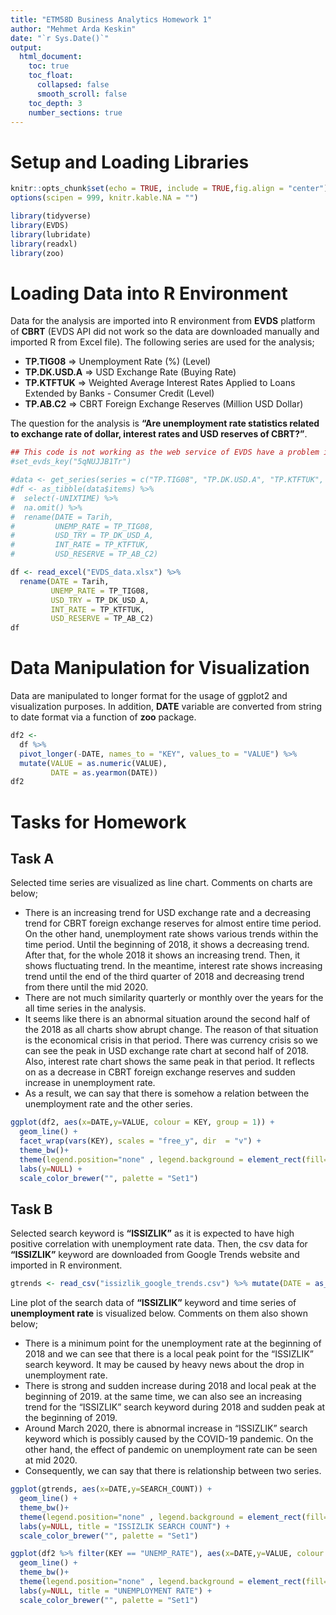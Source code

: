 ```yaml
---
title: "ETM58D Business Analytics Homework 1"
author: "Mehmet Arda Keskin"
date: "`r Sys.Date()`"
output: 
  html_document:
    toc: true
    toc_float:
      collapsed: false
      smooth_scroll: false
    toc_depth: 3
    number_sections: true
---
```


# Setup and Loading Libraries

```r
knitr::opts_chunk$set(echo = TRUE, include = TRUE,fig.align = "center")
options(scipen = 999, knitr.kable.NA = "")

library(tidyverse)
library(EVDS)
library(lubridate)
library(readxl)
library(zoo)
```

# Loading Data into R Environment

Data for the analysis are imported into R environment from **EVDS** platform of **CBRT** (EVDS API did not work so the data are downloaded manually and imported R from Excel file). The following series are used for the analysis;

* **TP.TIG08** => Unemployment Rate (%) (Level)
* **TP.DK.USD.A** => USD Exchange Rate (Buying Rate)
* **TP.KTFTUK** => Weighted Average Interest Rates Applied to Loans Extended by Banks - Consumer Credit (Level)
* **TP.AB.C2** => CBRT Foreign Exchange Reserves (Million USD Dollar)
 
The question for the analysis is **"Are unemployment rate statistics related to exchange rate of dollar, interest rates and USD reserves of CBRT?"**.

```r
## This code is not working as the web service of EVDS have a problem in connection.
#set_evds_key("5qNUJJB1Tr")

#data <- get_series(series = c("TP.TIG08", "TP.DK.USD.A", "TP.KTFTUK", "TP.AB.C2"), start_date = "01-01-2017", end_date = "01-01-2021")
#df <- as_tibble(data$items) %>% 
#  select(-UNIXTIME) %>% 
#  na.omit() %>% 
#  rename(DATE = Tarih,
#         UNEMP_RATE = TP_TIG08,
#         USD_TRY = TP_DK_USD_A, 
#         INT_RATE = TP_KTFTUK, 
#         USD_RESERVE = TP_AB_C2)

df <- read_excel("EVDS_data.xlsx") %>% 
  rename(DATE = Tarih,
         UNEMP_RATE = TP_TIG08,
         USD_TRY = TP_DK_USD_A,
         INT_RATE = TP_KTFTUK,
         USD_RESERVE = TP_AB_C2)
df
```

# Data Manipulation for Visualization

Data are manipulated to longer format for the usage of ggplot2 and visualization purposes. In addition, **DATE** variable are converted from string to date format via a function of **zoo** package. 

```r
df2 <-
  df %>% 
  pivot_longer(-DATE, names_to = "KEY", values_to = "VALUE") %>% 
  mutate(VALUE = as.numeric(VALUE),
         DATE = as.yearmon(DATE))
df2
```

# Tasks for Homework

## Task A

Selected time series are visualized as line chart. Comments on charts are below;

* There is an increasing trend for USD exchange rate and a decreasing trend for CBRT foreign exchange reserves for almost entire time period. On the other hand, unemployment rate shows various trends within the time period. Until the beginning of 2018, it shows a decreasing trend. After that, for the whole 2018 it shows an increasing trend. Then, it shows fluctuating trend. In the meantime, interest rate shows increasing trend until the end of the third quarter of 2018 and decreasing trend from there until the mid 2020.
* There are not much similarity quarterly or monthly over the years for the all time series in the analysis.
* It seems like there is an abnormal situation around the second half of the 2018 as all charts show abrupt change. The reason of that situation is the economical crisis in that period. There was currency crisis so we can see the peak in USD exchange rate chart at second half of 2018. Also, interest rate chart shows the same peak in that period. It reflects on as a decrease in CBRT foreign exchange reserves and sudden increase in unemployment rate.
* As a result, we can say that there is somehow a relation between the unemployment rate and the other series.

```r
ggplot(df2, aes(x=DATE,y=VALUE, colour = KEY, group = 1)) +
  geom_line() + 
  facet_wrap(vars(KEY), scales = "free_y", dir  = "v") +
  theme_bw()+
  theme(legend.position="none" , legend.background = element_rect(fill="gray", linetype="solid")) + 
  labs(y=NULL) +
  scale_color_brewer("", palette = "Set1") 
```

## Task B

Selected search keyword is **"ISSIZLIK"** as it is expected to have high positive correlation with unemployment rate data. Then, the csv data for **"ISSIZLIK"** keyword are downloaded from Google Trends website and imported in R environment.

```r
gtrends <- read_csv("issizlik_google_trends.csv") %>% mutate(DATE = as_date(DATE, format = "%d.%m.%Y"))
```

Line plot of the search data of **"ISSIZLIK"** keyword and time series of **unemployment rate** is visualized below. Comments on them also shown below;

* There is a minimum point for the unemployment rate at the beginning of 2018 and we can see that there is a local peak point for the "ISSIZLIK" search keyword. It may be caused by heavy news about the drop in unemployment rate.
* There is strong and sudden increase during 2018 and local peak at the beginning of 2019. at the same time, we can also see an increasing trend for the "ISSIZLIK" search keyword during 2018 and sudden peak at the beginning of 2019.
* Around March 2020, there is abnormal increase in "ISSIZLIK" search keyword which is possibly caused by the COVID-19 pandemic. On the other hand, the effect of pandemic on unemployment rate can be seen at mid 2020.
* Consequently, we can say that there is relationship between two series. 

```r
ggplot(gtrends, aes(x=DATE,y=SEARCH_COUNT)) +
  geom_line() + 
  theme_bw()+
  theme(legend.position="none" , legend.background = element_rect(fill="gray", linetype="solid")) + 
  labs(y=NULL, title = "ISSIZLIK SEARCH COUNT") +
  scale_color_brewer("", palette = "Set1")

ggplot(df2 %>% filter(KEY == "UNEMP_RATE"), aes(x=DATE,y=VALUE, colour = KEY, group = 1)) +
  geom_line() + 
  theme_bw()+
  theme(legend.position="none" , legend.background = element_rect(fill="gray", linetype="solid")) + 
  labs(y=NULL, title = "UNEMPLOYMENT RATE") +
  scale_color_brewer("", palette = "Set1") 
```


